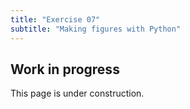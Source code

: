```yaml
---
title: "Exercise 07"
subtitle: "Making figures with Python"
---
```


::: {.callout-warning}
# Work in progress

This page is under construction.

:::